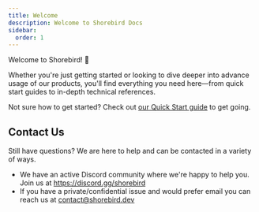 ```yaml
---
title: Welcome
description: Welcome to Shorebird Docs
sidebar:
  order: 1
---
```


Welcome to Shorebird! 👋

Whether you're just getting started or looking to dive deeper into advance usage
of our products, you'll find everything you need here—from quick start guides to
in-depth technical references.

Not sure how to get started? Check out
[our Quick Start guide](/getting-started/) to get going.

## Contact Us

Still have questions? We are here to help and can be contacted in a variety of
ways.

- We have an active Discord community where we're happy to help you. Join us at
  https://discord.gg/shorebird
- If you have a private/confidential issue and would prefer email you can reach
  us at contact@shorebird.dev
